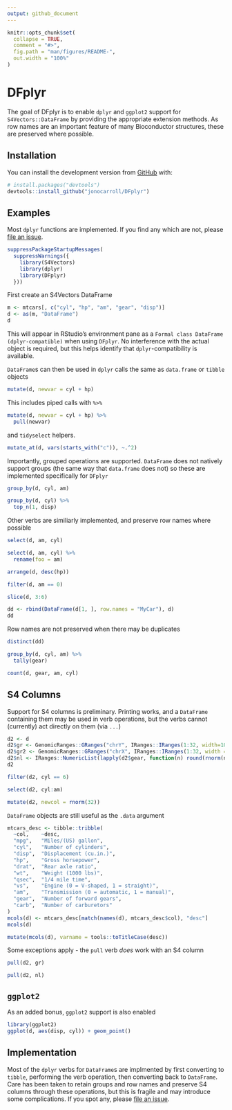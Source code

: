 ```yaml
---
output: github_document
---
```


<!-- README.md is generated from README.Rmd. Please edit that file -->

```r
knitr::opts_chunk$set(
  collapse = TRUE,
  comment = "#>",
  fig.path = "man/figures/README-",
  out.width = "100%"
)
```
# DFplyr

<!-- badges: start -->
<!-- badges: end -->

The goal of DFplyr is to enable `dplyr` and `ggplot2` support for `S4Vectors::DataFrame` by 
providing the appropriate extension methods. As row names are an important feature of many 
Bioconductor structures, these are preserved where possible.

## Installation

You can install the development version from [GitHub](https://github.com/) with:

``` r
# install.packages("devtools")
devtools::install_github("jonocarroll/DFplyr")
```
## Examples

Most `dplyr` functions are implemented. If you find any which are not, please [file an issue](https://github.com/jonocarroll/DFplyr/issues/new).

```r
suppressPackageStartupMessages(
  suppressWarnings({
    library(S4Vectors)
    library(dplyr)
    library(DFplyr)
  }))
```

First create an S4Vectors DataFrame

```r
m <- mtcars[, c("cyl", "hp", "am", "gear", "disp")]
d <- as(m, "DataFrame")
d
```

This will appear in RStudio's environment pane as a `Formal class DataFrame (dplyr-compatible)` when 
using `DFplyr`. No interference with the actual object is required, but this helps 
identify that `dplyr`-compatibility is available.

`DataFrame`s can then be used in `dplyr` calls the same as `data.frame` or `tibble` objects

```r
mutate(d, newvar = cyl + hp)
```

This includes piped calls with `%>%`


```r
mutate(d, newvar = cyl + hp) %>%
  pull(newvar)
```

and `tidyselect` helpers.

```r
mutate_at(d, vars(starts_with("c")), ~.^2)
```

Importantly, grouped operations are supported. `DataFrame` does not 
natively support groups (the same way that `data.frame` does not) so these
are implemented specifically for `DFplyr`

```r
group_by(d, cyl, am)

group_by(d, cyl) %>% 
  top_n(1, disp)
```

Other verbs are similiarly implemented, and preserve row names where possible

```r
select(d, am, cyl)

select(d, am, cyl) %>%
  rename(foo = am)

arrange(d, desc(hp))

filter(d, am == 0) 

slice(d, 3:6)

dd <- rbind(DataFrame(d[1, ], row.names = "MyCar"), d)
dd
```

Row names are not preserved when there may be duplicates 

```r
distinct(dd)

group_by(d, cyl, am) %>%
  tally(gear)

count(d, gear, am, cyl)
```

## S4 Columns

Support for S4 columns is preliminary. Printing works, and a `DataFrame` containing them 
may be used in verb operations, but the verbs cannot (currently) act directly on them (via `...`)

```r
d2 <- d
d2$gr <- GenomicRanges::GRanges("chrY", IRanges::IRanges(1:32, width=10))
d2$gr2 <- GenomicRanges::GRanges("chrX", IRanges::IRanges(1:32, width = 10))
d2$nl <- IRanges::NumericList(lapply(d2$gear, function(n) round(rnorm(n), 2)))
d2

filter(d2, cyl == 6)

select(d2, cyl:am)

mutate(d2, newcol = rnorm(32))
```

`DataFrame` objects are still useful as the `.data` argument

```r
mtcars_desc <- tibble::tribble(
  ~col,    ~desc,
  "mpg",   "Miles/(US) gallon",
  "cyl",   "Number of cylinders",
  "disp",  "Displacement (cu.in.)",
  "hp",    "Gross horsepower",
  "drat",  "Rear axle ratio",
  "wt",    "Weight (1000 lbs)",
  "qsec",  "1/4 mile time",
  "vs",    "Engine (0 = V-shaped, 1 = straight)",
  "am",    "Transmission (0 = automatic, 1 = manual)",
  "gear",  "Number of forward gears",
  "carb",  "Number of carburetors"
)
mcols(d) <- mtcars_desc[match(names(d), mtcars_desc$col), "desc"]
mcols(d)

mutate(mcols(d), varname = tools::toTitleCase(desc))
```

Some exceptions apply - the `pull` verb _does_ work with an S4 column

```r
pull(d2, gr)

pull(d2, nl)
```

## `ggplot2`

As an added bonus, `ggplot2` support is also enabled

```r
library(ggplot2)
ggplot(d, aes(disp, cyl)) + geom_point()
```

## Implementation

Most of the `dplyr` verbs for `DataFrame`s are implmented by first converting to `tibble`, 
performing the verb operation, then converting back to `DataFrame`. Care has been taken to 
retain groups and row names and preserve S4 columns through these operations, but this is fragile and 
may introduce some complications. If you spot any, please [file an issue](https://github.com/jonocarroll/DFplyr/issues/new).
